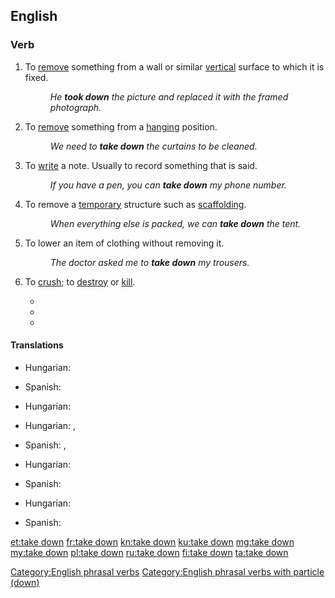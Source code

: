 ==English==

===Verb===
{{en-verb|takes down|taking down|took down|taken down}}

# To [[remove]] something from a wall or similar [[vertical]] surface to which it is fixed.
#:''He '''took down''' the picture and replaced it with the framed photograph.''
# To [[remove]] something from a [[hanging]] position.
#:''We need to '''take down''' the curtains to be cleaned.''
# To [[write]] a note. Usually to record something that is said.
#:''If you have a pen, you can '''take down''' my phone number.''
# To remove a [[temporary]] structure such as [[scaffolding]].
#:''When everything else is packed, we can '''take down''' the tent.''
# To lower an item of clothing without removing it.
#:''The doctor asked me to '''take down''' my trousers.''
# {{context|of a person|lang=en}} To [[crush]]; to [[destroy]] or [[kill]].
#* {{quote-book|title=Take It Down|author=Kira Sinclair |year=2012 |page=191 |ISBN=0373796765 |passage=It took me eight years to get enough on the asshole to try and '''take him down'''. }}
#* {{quote-book|title=Take Down|author=Mallery Malone |year=2014  |ISBN=1466854847 |passage=They'd had occasion to see Peyton Armistead in all his righteous fury and she knew they wouldn't hesitate to '''take him down''' if she gave the word.}}
#* {{quote-book|title=The Bone Clocks |author=David Mitchell |year=2014 |page=431 |ISBN=9780340921609 |passage=So Marinus, me and a few other unthanked individuals - Atemporals for the most part, with some mortal collaborators -- make it our business to ...'''take them down'''. }}

[[Category:English phrasal verbs]]
[[Category:English phrasal verbs with particle (down)]]

====Translations====
{{trans-top|remove something from a wall or similar vertical surface to which it is fixed}}
* Hungarian: {{t+|hu|levesz}}
{{trans-mid}}
* Spanish: {{t|es|descolgar}}
{{trans-bottom}}

{{trans-top|remove something from a hanging position}}
* Hungarian: {{t+|hu|levesz}}
{{trans-mid}}
{{trans-bottom}}

{{trans-top|write a note, usually recording something that is said}}
* Hungarian: {{t+|hu|leír}},  {{t+|hu|lejegyez}}
{{trans-mid}}
* Spanish: {{t+|es|anotar}}, {{t+|es|apuntar}}
{{trans-bottom}}

{{trans-top|remove a temporary structure such as scaffolding}}
* Hungarian: {{t+|hu|lebont}}
{{trans-mid}}
* Spanish: {{t+|es|desmontar}}
{{trans-bottom}}

{{trans-top|lower an item of clothing without removing it}}
* Hungarian: {{t+|hu|levesz}}
{{trans-mid}}
* Spanish: {{t+|es|bajarse}}
{{trans-bottom}}

[[et:take down]]
[[fr:take down]]
[[kn:take down]]
[[ku:take down]]
[[mg:take down]]
[[my:take down]]
[[pl:take down]]
[[ru:take down]]
[[fi:take down]]
[[ta:take down]]